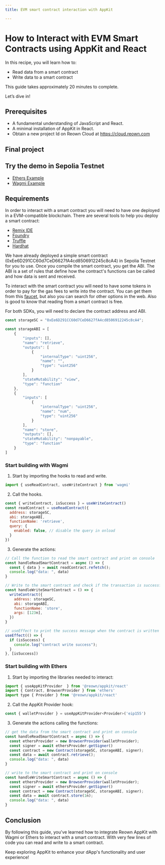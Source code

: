 ```yaml
---
title: EVM smart contract interaction with AppKit

---
```



# How to Interact with EVM Smart Contracts using AppKit and React

In this recipe, you will learn how to:

- Read data from a smart contract
- Write data to a smart contract


This guide takes approximately 20 minutes to complete.

Let’s dive in!

## Prerequisites
- A fundamental understanding of JavaScript and React.
- A minimal installation of AppKit in React.
- Obtain a new project Id on Reown Cloud at https://cloud.reown.com

## Final project
<GithubBox name="Appkit Wagmi Example with smart contract interactions" url="https://github.com/reown-com/appkit-web-examples/tree/main/react/react-wagmi" description="Download the full project to try it directly on your computer."></GithubBox>
<GithubBox name="Appkit Ethers Example with smart contract interactions" url="https://github.com/reown-com/appkit-web-examples/tree/main/react/react-ethers" description="Download the full project to try it directly on your computer."></GithubBox>

## Try the demo in Sepolia Testnet
- [Ethers Example](https://appkit-web-examples-react-ethers.reown.com/)
- [Wagmi Example](https://appkit-web-examples-react-wagmi.reown.com/)

## Requirements

In order to interact with a smart contract you will need to have one deployed in a EVM-compatible blockchain. There are several tools to help you deploy a smart contract:

- [Remix IDE](https://remix.ethereum.org/)
- [Foundry](https://getfoundry.sh/)
- [Truffle](https://www.trufflesuite.com/)
- [Hardhat](https://hardhat.org/)

We have already deployed a simple smart contract (0xEe6D291CC60d7CeD6627fA4cd8506912245c8cA4) in Sepolia Testnet for you to use. Once you compile the smart contract, you get the ABI. 
The ABI is a set of rules that define how the contract's functions can be called and how data is sent and received.

To interact with the smart contract you will need to have some tokens in order to pay for the gas fees to write into the contract. You can get them from this [faucet](https://cloud.google.com/application/web3/faucet/ethereum/sepolia), but also you can search for other options in the web.
Also is good to know that reading from a smart contract is free.

For both SDKs, you will need to declare the contract address and ABI.

```jsx
const storageSC = "0xEe6D291CC60d7CeD6627fA4cd8506912245c8cA4";

const storageABI = [
	{
		"inputs": [],
		"name": "retrieve",
		"outputs": [
			{
				"internalType": "uint256",
				"name": "",
				"type": "uint256"
			}
		],
		"stateMutability": "view",
		"type": "function"
	},
	{
		"inputs": [
			{
				"internalType": "uint256",
				"name": "num",
				"type": "uint256"
			}
		],
		"name": "store",
		"outputs": [],
		"stateMutability": "nonpayable",
		"type": "function"
	}
]
```

### Start building with Wagmi

1. Start by importing the hooks to read and write.

```jsx
import { useReadContract, useWriteContract } from 'wagmi'
```

2. Call the hooks.

```jsx
const { writeContract, isSuccess } = useWriteContract()
const readContract = useReadContract({
  address: storageSC,
  abi: storageABI,
  functionName: 'retrieve',
  query: {
    enabled: false, // disable the query in onload
  }
})
```

3. Generate the actions:

```jsx
// Call the function to read the smart contract and print on console
const handleReadSmartContract = async () => {
  const { data } = await readContract.refetch();
  console.log("data: ", data)
}

// Write to the smart contract and check if the transaction is successful with useEffect
const handleWriteSmartContract = () => {
  writeContract({
    address: storageSC,
    abi: storageABI,
    functionName: 'store',
    args: [123n],
  })
}

// useEffect to print the success message when the contract is written
useEffect(() => {
  if (isSuccess) {
    console.log("contract write success");
  }
}, [isSuccess])
```
### Start building with Ethers

1. Start by importing the libraries needed to interact:

```jsx
import { useAppKitProvider  } from '@reown/appkit/react'
import { Contract, BrowserProvider } from 'ethers'
import type { Provider } from '@reown/appkit/react'
```

2. Call the AppKit Provider hook:

```jsx
const { walletProvider } = useAppKitProvider<Provider>('eip155')
```

3. Generate the actions calling the functions:

```jsx
// get the data from the smart contract and print on console
const handleReadSmartContract = async () => {
  const ethersProvider = new BrowserProvider(walletProvider);
  const signer = await ethersProvider.getSigner()
  const contract = new Contract(storageSC, storageABI, signer);
  const data = await contract.retrieve();
  console.log("data: ", data)
}

// write to the smart contract and print on console
const handleWriteSmartContract = async () => {
  const ethersProvider = new BrowserProvider(walletProvider);
  const signer = await ethersProvider.getSigner()
  const contract = new Contract(storageSC, storageABI, signer);
  const data = await contract.store(1n);
  console.log("data: ", data)
}
```

## Conclusion

By following this guide, you've learned how to integrate Reown AppKit with Wagmi or Ethers to interact with a smart contract.
With very few lines of code you can read and write to a smart contract.

Keep exploring AppKit to enhance your dApp's functionality and user experience!